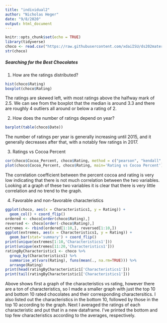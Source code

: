 ```yaml
---
title: "individual2"
author: "Nicholas Heger"
date: "9/8/2020"
output: html_document
---
```


```r
knitr::opts_chunk$set(echo = TRUE)
library(tidyverse)
choco <- read.csv("https://raw.githubusercontent.com/xdaiISU/ds202materials/master/hwlabs/data/choco.csv") 
str(choco)
```
##### Searching for the Best Chocolates  
1. How are the ratings distributed?
```r
hist(choco$Rating)
boxplot(choco$Rating)
```
  
The ratings are skewed left, with most ratings above the halfway mark of 2.5. We can see from the boxplot that the median is around 3.3 and there are roughly 4 outliers all around or below a rating of 2.  

2. How does the number of ratings depend on year?
```r
barplot(table(choco$Date))
```
  
The number of ratings per year is generally increasing until 2015, and it generally decreases after that, with a notably few ratings in 2017.  

3. Ratings vs Cocoa Percent
```r
cor(choco$Cocoa_Percent, choco$Rating, method = c("pearson", "kendall", "spearman"))
plot(choco$Cocoa_Percent, choco$Rating, main='Rating vs Cocoa Percent')
```
The correlation coefficient between the percent cocoa and rating is very low indicating that there is not much correlation between the two variables. Looking at a graph of these two variables it is clear that there is very little correlation and no trend to the graph.  

4. Favorable and non-favorable characteristics
```r
ggplot(choco, aes(x = Characteristics1, y = Rating)) +
  geom_col() + coord_flip()
ordered <- choco[order(choco$Rating),]
reversed <- choco[order(-choco$Rating),]
extremes <- rbind(ordered[1:10,], reversed[1:10,])
ggplot(extremes, aes(x = Characteristics1, y = Rating)) +
  geom_bar(stat='summary') + coord_flip()
print(unique(extremes[1:10,'Characteristics1']))
print(unique(extremes[11:20,'Characteristics1']))
ratingByCharacteristic1 <- choco %>%
  group_by(Characteristics1) %>%
  summarise_at(vars(Rating), funs(mean(., na.rm=TRUE))) %>% 
  arrange(Rating)
print(head(ratingByCharacteristic1['Characteristics1']))
print(tail(ratingByCharacteristic1['Characteristics1']))
```
Above shows first a graph of the characteristics vs rating, however there are a ton of characteristics, so I made a smaller graph with just the top 10 and bottom 10 rated chocolates and their corresponding charactersitics. I also listed out the characteristics in the bottom 10, followed by those in the top 10 according to the graph. Next I averaged the ratings of each characteristic and put that in a new dataframe. I've printed the bottom and top few characteristics according to the averages, respectively.
